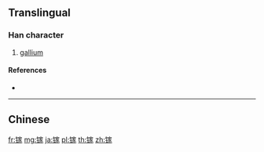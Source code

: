 {{character info/new}}
{{also|鎵}}
==Translingual==

===Han character===
{{Han char|rn=167|rad=钅|as=10|sn=15|four=|canj=CJMO,OPJMO,XXXCJ}}

# [[gallium]]

====References====
* {{Han ref|kx=1328.061|hdz=64245.050|uh=9553|ud=38227}}

----

==Chinese==
{{zh-see|鎵}}

[[fr:镓]]
[[mg:镓]]
[[ja:镓]]
[[pl:镓]]
[[th:镓]]
[[zh:镓]]